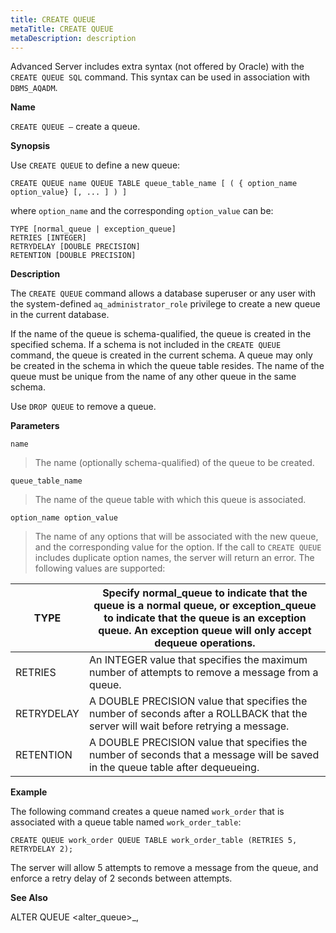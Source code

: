 ```yaml
---
title: CREATE QUEUE
metaTitle: CREATE QUEUE
metaDescription: description
---
```


Advanced Server includes extra syntax (not offered by Oracle) with the
`CREATE QUEUE SQL` command. This syntax can be used in association with
`DBMS_AQADM`.

**Name**

`CREATE QUEUE –` create a queue.

**Synopsis**

Use `CREATE QUEUE` to define a new queue:

``` text
CREATE QUEUE name QUEUE TABLE queue_table_name [ ( { option_name option_value} [, ... ] ) ]
```

where `option_name` and the corresponding `option_value` can be:

``` text
TYPE [normal_queue | exception_queue]
RETRIES [INTEGER]
RETRYDELAY [DOUBLE PRECISION]
RETENTION [DOUBLE PRECISION]
```

**Description**

The `CREATE QUEUE` command allows a database superuser or any user with
the system-defined `aq_administrator_role` privilege to create a new
queue in the current database.

If the name of the queue is schema-qualified, the queue is created in
the specified schema. If a schema is not included in the `CREATE QUEUE`
command, the queue is created in the current schema. A queue may only be
created in the schema in which the queue table resides. The name of the
queue must be unique from the name of any other queue in the same
schema.

Use `DROP QUEUE` to remove a queue.

**Parameters**

`name`

> The name (optionally schema-qualified) of the queue to be created.

`queue_table_name`

> The name of the queue table with which this queue is associated.

`option_name option_value`

> The name of any options that will be associated with the new queue,
> and the corresponding value for the option. If the call to `CREATE
> QUEUE` includes duplicate option names, the server will return an
> error. The following values are supported:

| TYPE       | Specify normal_queue to indicate that the queue is a normal queue, or exception_queue to indicate that the queue is an exception queue. An exception queue will only accept dequeue operations. |
| ---------- | ------------------------------------------------------------------------------------------------------------------------------------------------------------------------------------------------- |
| RETRIES    | An INTEGER value that specifies the maximum number of attempts to remove a message from a queue.                                                                                                  |
| RETRYDELAY | A DOUBLE PRECISION value that specifies the number of seconds after a ROLLBACK that the server will wait before retrying a message.                                                               |
| RETENTION  | A DOUBLE PRECISION value that specifies the number of seconds that a message will be saved in the queue table after dequeueing.                                                                   |

**Example**

The following command creates a queue named `work_order` that is
associated with a queue table named `work_order_table`:

``` text
CREATE QUEUE work_order QUEUE TABLE work_order_table (RETRIES 5, RETRYDELAY 2);
```

The server will allow 5 attempts to remove a message from the queue, and
enforce a retry delay of 2 seconds between attempts.

**See Also**

<span class="title-ref">ALTER QUEUE \<alter_queue\>_</span>,
